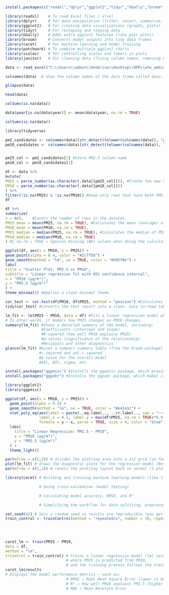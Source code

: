 ```r
install.packages(c("readxl","dplyr","ggplot2","tidyr","GGally","broom","caret","patchwork","scales","janitor"))

```

```r
library(readxl)    # To read Excel files (.xlsx)
library(dplyr)     # For data manipulation (filter, select, summarize, etc.)
library(ggplot2)   # For creating data visualizations (graphs, plots)
library(tidyr)     # For reshaping and tidying data
library(GGally)    # Adds extra ggplot2 features (like pair plots)
library(broom)     # Converts model outputs into tidy data frames
library(caret)     # For machine learning and model training
library(patchwork) # To combine multiple ggplot2 charts
library(scales)    # For controlling scales and labels in plots
library(janitor)   # For cleaning data (fixing column names, removing empty rows, etc.)
```




```r
data <- read_excel("C:\\Users\\admin\\OneDrive\\Desktop\\DPR\\who_ambient_air_quality_database_version_2024_(v6.1)ok.xlsx")

```

```r
colnames(data)  # show the column names of the data frame called data.
```




```r
glimpse(data)
```




```r
head(data)
```

```r
colSums(is.na(data))

```
```r
data$year[is.na(data$year)] <- mean(data$year, na.rm = TRUE)
```

```r
colSums(is.na(data))
```


```r
library(tidyverse)
```


```r
pm2_candidates <- colnames(data)[str_detect(tolower(colnames(data)), "pm2|pm_2|pm25")] #Get all column names/Convert to lowercase/Detect PM2.5 column(s)
pm10_candidates <- colnames(data)[str_detect(tolower(colnames(data)), "pm10|pm_10")]


pm25_col <- pm2_candidates[1] #Store PM2.5 column name
pm10_col <- pm10_candidates[1]
```



```r
df <- data %>%
mutate(
PM25 = parse_number(as.character(.data[[pm25_col]])), #Create two new columns (PM25 and PM10) in clean numeric format.
PM10 = parse_number(as.character(.data[[pm10_col]]))
) %>%
filter(!is.na(PM25) & !is.na(PM10)) #Keep only rows that have both PM2.5 and PM10 values.
df
```


```r
df %>%
summarize(
n = n(),    #Counts the number of rows in the dataset.
PM25_mean = mean(PM25, na.rm = TRUE), #Calculates the mean (average) of PM2.5 and PM10.
PM10_mean = mean(PM10, na.rm = TRUE),
PM25_median = median(PM25, na.rm = TRUE), #Calculates the median of PM2.5 and PM10.
PM10_median = median(PM10, na.rm = TRUE)
) #🔹 na.rm = TRUE → Ignores missing (NA) values when doing the calculations.
```

```r
ggplot(df, aes(x = PM10, y = PM25)) +
geom_point(alpha = 0.4, color = "#2c7fb8") +
geom_smooth(method = "lm", se = TRUE, color = "#d95f0e") +
labs(
title = "Scatter Plot: PM2.5 vs PM10",
subtitle = "Linear regression fit with 95% confidence interval",
x = "PM10 (µg/m³)",
y = "PM2.5 (µg/m³)"
) +
theme_minimal() #Applies a clean minimal theme

```
```r
cor_test <- cor.test(df$PM10, df$PM25, method = "pearson") #Calculates the Pearson correlation coefficient (r) between PM10 and PM2.5 to measure their linear relationship.
tidy(cor_test) #Converts the test result into a clean, easy-to-read table
```
```r
lm_fit <- lm(PM25 ~ PM10, data = df) #Fits a linear regression model where PM25 is the dependent variable and PM10 is the independent variable.
# In other words, it models how PM25 changes as PM10 changes.
summary(lm_fit) #Shows a detailed summary of the model, including:
                #Coefficients (intercept and slope)
                #R-squared (how well PM10 explains PM25)
                #p-values (significance of the relationship)
                #Residuals and other diagnostics
glance(lm_fit) #Gives a compact summary table (from the broom package) with key model metrics such as:
               #r.squared and adj.r.squared
               #p.value for the overall model
               #AIC, BIC, sigma, etc.
```
```r

install.packages("ggpmisc") #Installs the ggpmisc package, which provides extra tools for annotating ggplots — for example, adding regression equations, R² values, and correlation coefficients directly on plots.
install.packages("ggpubr") #Installs the ggpubr package, which makes it easier to create publication-ready ggplots with simpler syntax (e.g., adding mean comparisons, boxplots, and correlation plots easily).  


```

```r
library(ggplot2)
library(ggpmisc)

```


```r
ggplot(df, aes(x = PM10, y = PM25)) +
  geom_point(alpha = 0.3) +
  geom_smooth(method = "lm", se = TRUE, color = "#e41a1c") +
  stat_poly_eq(aes(label = paste(..eq.label.., ..rr.label.., sep = "~~~")),
               label.x = 0.1, label.y = max(df$PM25, na.rm = TRUE)*0.9,
               formula = y ~ x, parse = TRUE, size = 4, color = "blue") +
  labs(
    title = "Linear Regression: PM2.5 ~ PM10",
    x = "PM10 (µg/m³)",
    y = "PM2.5 (µg/m³)"
  ) +
  theme_light()

```
```r
par(mfrow = c(2,2)) # divides the plotting area into a 2×2 grid (so four plots appear together).
plot(lm_fit) # draws the diagnostic plots for the regression model (Residuals, Q–Q plot, Scale–Location, and Residuals vs Leverage).
par(mfrow = c(1,1)) # resets the plotting layout back to normal (1 plot per page).
```
```r
library(caret) # Building and training machine learning models (like linear regression, decision trees, etc.)

               # Doing cross-validation (model testing)

               # Calculating model accuracy, RMSE, and R²

               # Simplifying the workflow for data splitting, preprocessing, and tuning
```



```r
set.seed(42) # Sets a random seed so results are reproducible (you get the same results each time you run it).
train_control <- trainControl(method = "repeatedcv", number = 10, repeats = 3) # Creates the cross-validation setup.
                                                                               # method = "repeatedcv" → use repeated k-fold cross-validation.
                                                                               # number = 10 → divide the data into 10 folds.
                                                                               # repeats = 3 → repeat the 10-fold process three times for more stable accuracy.

caret_lm <- train(PM25 ~ PM10,
data = df,
method = "lm",
trControl = train_control) # Trains a linear regression model (lm) using caret,
                           # where PM25 is predicted from PM10,
                           # and the training process follows the train_control (cross-validation setup).
caret_lm$results           
# Displays the model performance metrics — such as:
                           # RMSE → Root Mean Square Error (lower is better)  
                           # R² → how well PM10 explains PM2.5 (higher is better)
                           # MAE → Mean Absolute Error

```

